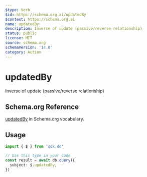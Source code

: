 ```yaml
---
$type: Verb
$id: https://schema.org.ai/updatedBy
$context: https://schema.org.ai
name: updatedBy
description: Inverse of update (passive/reverse relationship)
status: public
license: MIT
source: schema.org
schemaVersion: '14.0'
category: Action
---
```


# updatedBy

Inverse of update (passive/reverse relationship)

## Schema.org Reference

[updatedBy](https://schema.org/UpdateAction) in Schema.org vocabulary.

## Usage

```typescript
import { $ } from 'sdk.do'

// Use this type in your code
const result = await db.query({
  subject: $.updatedBy,
})
```
